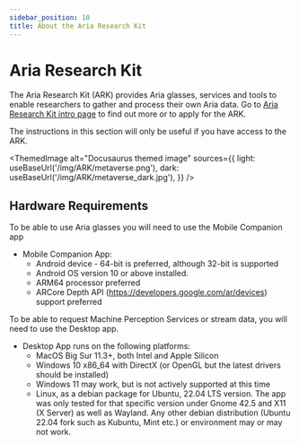 ```yaml
---
sidebar_position: 10
title: About the Aria Research Kit
---
```


# Aria Research Kit

The Aria Research Kit (ARK) provides Aria glasses, services and tools to enable researchers to gather and process their own Aria data. Go to [Aria Research Kit intro page](https://www.projectaria.com/research-kit/) to find out more or to apply for the ARK.

The instructions in this section will only be useful if you have access to the ARK.



<ThemedImage
  alt="Docusaurus themed image"
  sources={{
    light: useBaseUrl('/img/ARK/metaverse.png'),
    dark: useBaseUrl('/img/ARK/metaverse_dark.jpg'),
  }}
/>


## Hardware Requirements

To be able to use Aria glasses you will need to use the Mobile Companion app

* Mobile Companion App:
    * Android device - 64-bit is preferred, although 32-bit is supported
    * Android OS version 10 or above installed.
    * ARM64 processor preferred
    * ARCore Depth API (https://developers.google.com/ar/devices) support preferred


To be able to request Machine Perception Services or stream data, you will need to use the Desktop app.

* Desktop App runs on the following platforms:
    * MacOS Big Sur 11.3+, both Intel and Apple Silicon
    * Windows 10 x86_64 with DirectX (or OpenGL but the latest drivers should be installed)
    * Windows 11 may work, but is not actively supported at this time
    * Linux, as a debian package for Ubuntu, 22.04 LTS version. The app was only tested for that specific version under Gnome 42.5 and X11 (X Server) as well as Wayland. Any other debian distribution (Ubuntu 22.04 fork such as Kubuntu, Mint etc.) or environment may or may not work.
